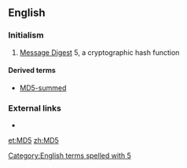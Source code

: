 ==English==

===Initialism===
{{rfc-header|Initialism}}
{{head|en|initialism}}

# [[Message Digest]] 5, a cryptographic hash function

====Derived terms====
* [[MD5-summed]]

===External links===
* {{pedialite}}
[[Category:English terms spelled with 5]]

[[et:MD5]]
[[zh:MD5]]